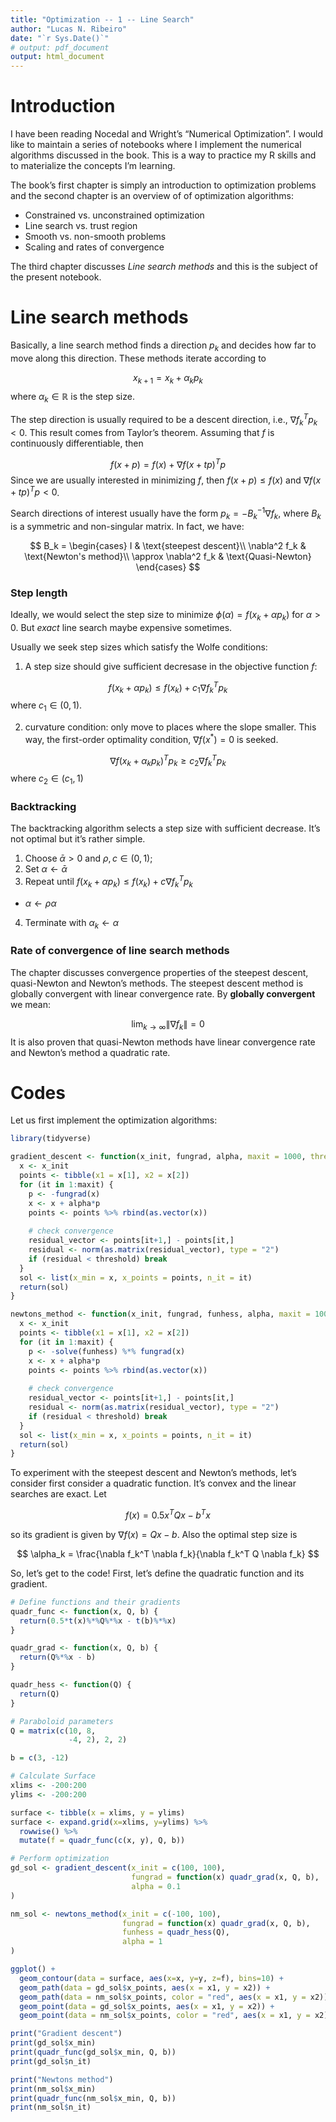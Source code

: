 ```yaml
---
title: "Optimization -- 1 -- Line Search"
author: "Lucas N. Ribeiro"
date: "`r Sys.Date()`"
# output: pdf_document
output: html_document
---
```


# Introduction

I have been reading Nocedal and Wright's "Numerical Optimization". I would like to maintain a series of notebooks where I implement the numerical algorithms discussed in the book. This is a way to practice my R skills and to materialize the concepts I'm learning.

The book's first chapter is simply an introduction to optimization problems and the second chapter is an overview of of optimization algorithms:

  * Constrained vs. unconstrained optimization
  * Line search vs. trust region
  * Smooth vs. non-smooth problems
  * Scaling and rates of convergence
  
The third chapter discusses *Line search methods* and this is the subject of the present notebook.

# Line search methods

Basically, a line search method finds a direction $p_k$ and decides how far to move along this direction. These methods iterate according to

$$
  x_{k+1} = x_{k} + \alpha_k p_k
$$
where $\alpha_k \in \mathbb{R}$ is the step size.

The step direction is usually required to be a descent direction, i.e., $\nabla f_k ^T p_k < 0$. This result comes from Taylor's theorem. Assuming that $f$ is continuously differentiable, then

$$
  f(x + p) = f(x) + \nabla f(x+tp)^Tp
$$
Since we are usually interested in minimizing $f$, then $f(x+p) \leq f(x)$ and $\nabla f(x+tp)^Tp < 0$.

Search directions of interest usually have the form $p_k = -B_k^{-1} \nabla f_k$, where $B_k$ is a symmetric and non-singular matrix. In fact, we have:

$$
B_k = \begin{cases}
I                     & \text{steepest descent}\\
\nabla^2 f_k          & \text{Newton's method}\\
\approx \nabla^2 f_k  & \text{Quasi-Newton}
\end{cases}
$$

### Step length

Ideally, we would select the step size to minimize $\phi(\alpha) = f(x_k + \alpha p_k)$ for $\alpha > 0$. But *exact* line search maybe expensive sometimes. 

Usually we seek step sizes which satisfy the Wolfe conditions:

1. A step size should give sufficient decresase in the objective function $f$:

$$
  f(x_k + \alpha p_k) \leq f(x_k) + c_1 \nabla f_k^T p_k
$$
where $c_1 \in (0,1)$. 

2. curvature condition: only move to places where the slope smaller. This way, the first-order optimality condition, $\nabla f(x^*) = 0$ is seeked.

$$
  \nabla f(x_k + \alpha_k p_k)^T p_k \geq c_2 \nabla f_k^T p_k
$$
where $c_2 \in (c_1, 1)$

### Backtracking

The backtracking algorithm selects a step size with sufficient decrease. It's not optimal but it's rather simple.

1. Choose $\bar{\alpha} > 0$ and $\rho, c \in (0,1)$;
2. Set $\alpha \leftarrow \bar{\alpha}$
3. Repeat until  $f(x_k + \alpha p_k) \leq f(x_k) + c \nabla f_k^T p_k$
  * $\alpha \leftarrow \rho \alpha$
4. Terminate with $\alpha_k \leftarrow \alpha$

### Rate of convergence of line search methods

The chapter discusses convergence properties of the steepest descent, quasi-Newton and Newton's methods. The steepest descent method is globally convergent with linear convergence rate. By **globally convergent** we mean:

$$
  \lim_{k\rightarrow \infty} \| \nabla f_k \| = 0
$$
It is also proven that quasi-Newton methods have linear convergence rate and Newton's method a quadratic rate.

# Codes

Let us first implement the optimization algorithms:

```r

library(tidyverse)

gradient_descent <- function(x_init, fungrad, alpha, maxit = 1000, threshold = 1e-9) {
  x <- x_init
  points <- tibble(x1 = x[1], x2 = x[2])
  for (it in 1:maxit) {
    p <- -fungrad(x)
    x <- x + alpha*p
    points <- points %>% rbind(as.vector(x))
    
    # check convergence
    residual_vector <- points[it+1,] - points[it,]
    residual <- norm(as.matrix(residual_vector), type = "2")
    if (residual < threshold) break
  }
  sol <- list(x_min = x, x_points = points, n_it = it)
  return(sol)
}

newtons_method <- function(x_init, fungrad, funhess, alpha, maxit = 1000, threshold = 1e-9) {
  x <- x_init
  points <- tibble(x1 = x[1], x2 = x[2])
  for (it in 1:maxit) {
    p <- -solve(funhess) %*% fungrad(x)
    x <- x + alpha*p
    points <- points %>% rbind(as.vector(x))
    
    # check convergence
    residual_vector <- points[it+1,] - points[it,]
    residual <- norm(as.matrix(residual_vector), type = "2")
    if (residual < threshold) break
  }
  sol <- list(x_min = x, x_points = points, n_it = it)
  return(sol)
}

```

To experiment with the steepest descent and Newton's methods, let's consider first consider a quadratic function. It's convex and the linear searches are exact. Let 

$$
f(x) = 0.5 x^T Q x - b^Tx
$$

so its gradient is given by $\nabla f(x) = Qx - b$. Also the optimal step size is 

$$
  \alpha_k = \frac{\nabla f_k^T \nabla f_k}{\nabla f_k^T Q \nabla f_k}
$$

So, let's get to the code! First, let's define the quadratic function and its gradient.

```r

# Define functions and their gradients
quadr_func <- function(x, Q, b) {
  return(0.5*t(x)%*%Q%*%x - t(b)%*%x)
}

quadr_grad <- function(x, Q, b) {
  return(Q%*%x - b)
}

quadr_hess <- function(Q) {
  return(Q)
}

# Paraboloid parameters
Q = matrix(c(10, 8,
             -4, 2), 2, 2)

b = c(3, -12)

# Calculate Surface
xlims <- -200:200
ylims <- -200:200

surface <- tibble(x = xlims, y = ylims)
surface <- expand.grid(x=xlims, y=ylims) %>% 
  rowwise() %>% 
  mutate(f = quadr_func(c(x, y), Q, b))

# Perform optimization
gd_sol <- gradient_descent(x_init = c(100, 100),
                           fungrad = function(x) quadr_grad(x, Q, b),
                           alpha = 0.1
)

nm_sol <- newtons_method(x_init = c(-100, 100),
                         fungrad = function(x) quadr_grad(x, Q, b),
                         funhess = quadr_hess(Q),
                         alpha = 1
)

ggplot() +
  geom_contour(data = surface, aes(x=x, y=y, z=f), bins=10) +
  geom_path(data = gd_sol$x_points, aes(x = x1, y = x2)) +
  geom_path(data = nm_sol$x_points, color = "red", aes(x = x1, y = x2)) +
  geom_point(data = gd_sol$x_points, aes(x = x1, y = x2)) +
  geom_point(data = nm_sol$x_points, color = "red", aes(x = x1, y = x2))

print("Gradient descent")
print(gd_sol$x_min)
print(quadr_func(gd_sol$x_min, Q, b))
print(gd_sol$n_it)

print("Newtons method")
print(nm_sol$x_min)
print(quadr_func(nm_sol$x_min, Q, b))
print(nm_sol$n_it)
```
